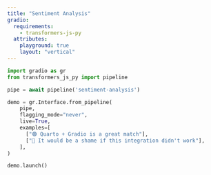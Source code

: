 ```yaml
---
title: "Sentiment Analysis"
gradio:
  requirements:
    - transformers-js-py
  attributes:
    playground: true
    layout: "vertical"
---
```


```python
import gradio as gr
from transformers_js_py import pipeline

pipe = await pipeline('sentiment-analysis')

demo = gr.Interface.from_pipeline(
    pipe,
    flagging_mode="never",
    live=True,
    examples=[
      ["🟢 Quarto + Gradio is a great match"],
      ["🔴 It would be a shame if this integration didn't work"],
    ],
)

demo.launch()
```
